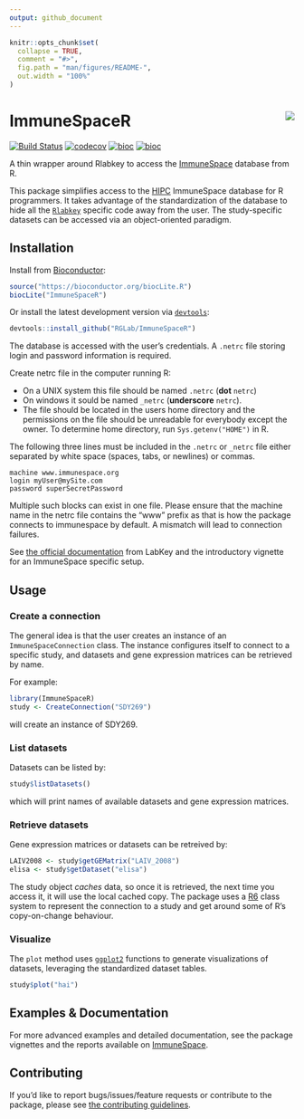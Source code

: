 ```yaml
---
output: github_document
---
```


<!-- README.md is generated from README.Rmd. Please edit that file -->

```r
knitr::opts_chunk$set(
  collapse = TRUE,
  comment = "#>",
  fig.path = "man/figures/README-",
  out.width = "100%"
)
```



# ImmuneSpaceR <img src="man/figures/logo.png" align="right" />

[![Build Status](https://travis-ci.org/RGLab/ImmuneSpaceR.svg?branch=master)](https://travis-ci.org/RGLab/ImmuneSpaceR)
[![codecov](https://codecov.io/gh/RGLab/ImmuneSpaceR/branch/master/graph/badge.svg)](https://codecov.io/gh/RGLab/ImmuneSpaceR/branch/master)
[![bioc](http://www.bioconductor.org/shields/downloads/ImmuneSpaceR.svg)](https://bioconductor.org/packages/stats/bioc/ImmuneSpaceR/) 
[![bioc](http://www.bioconductor.org/shields/years-in-bioc/ImmuneSpaceR.svg)](http://bioconductor.org/packages/release/bioc/html/ImmuneSpaceR.html)

A thin wrapper around Rlabkey to access the [ImmuneSpace]("https://www.immunespace.org") database from R.

This package simplifies access to the [HIPC](https://www.immuneprofiling.org/) ImmuneSpace database for R programmers. It takes advantage of the standardization of the database to hide all the [`Rlabkey`](https://cran.r-project.org/web/packages/Rlabkey/index.html) specific code away from the user. The study-specific datasets can be accessed via an object-oriented paradigm.



## Installation

Install from [Bioconductor](http://bioconductor.org/packages/release/bioc/html/ImmuneSpaceR.html):

```r
source("https://bioconductor.org/biocLite.R")
biocLite("ImmuneSpaceR")
```

Or install the latest development version via [`devtools`](https://cran.r-project.org/web/packages/devtools/index.html):

```r
devtools::install_github("RGLab/ImmuneSpaceR")
```

The database is accessed with the user's credentials. A `.netrc` file storing login and password information is required.

Create netrc file in the computer running R:

* On a UNIX system this file should be named `.netrc` (**dot** `netrc`) 
* On windows it sould be named `_netrc` (**underscore** `netrc`). 
* The file should be located in the users home directory and the permissions on the file should be unreadable for everybody except the owner. To determine home directory, run `Sys.getenv("HOME")` in R.

The following three lines must be included in the `.netrc` or `_netrc` file either separated by white space (spaces, tabs, or newlines) or commas.

```
machine www.immunespace.org
login myUser@mySite.com
password superSecretPassword
```

Multiple such blocks can exist in one file. Please ensure that the machine name in the netrc file contains the "www" prefix as that is how the package connects to immunespace by default. A mismatch will lead to connection failures.

See [the official documentation](https://www.labkey.org/Documentation/wiki-page.view?name=netrc) from LabKey and the introductory vignette for an ImmuneSpace specific setup.



## Usage

### Create a connection

The general idea is that the user creates an instance of an `ImmuneSpaceConnection` class. The instance configures itself to connect to a specific study, and datasets and gene expression matrices can be retrieved by name.

For example:

```r
library(ImmuneSpaceR)
study <- CreateConnection("SDY269")
```

will create an instance of SDY269.


### List datasets

Datasets can be listed by:

```r
study$listDatasets()
```

which will print names of available datasets and gene expression matrices.


### Retrieve datasets

Gene expression matrices or datasets can be retreived by:

```r
LAIV2008 <- study$getGEMatrix("LAIV_2008")
elisa <- study$getDataset("elisa")
```

The study object *caches* data, so once it is retrieved, the next time you access it, it will use the local cached copy. The package uses a [R6](https://cran.r-project.org/web/packages/R6/index.html) class system to represent the connection to a study and get around some of R's copy-on-change behaviour.


### Visualize

The `plot` method uses [`ggplot2`](https://cran.r-project.org/web/packages/ggplot2/index.html) functions to generate visualizations of datasets, leveraging the standardized dataset tables.

```r
study$plot("hai")
```



## Examples & Documentation

For more advanced examples and detailed documentation, see the package vignettes
and the reports available on [ImmuneSpace](https://www.immunespace.org/).



## Contributing

If you'd like to report bugs/issues/feature requests or contribute to the package, please see [the contributing guidelines](./CONTRIBUTING.md).

